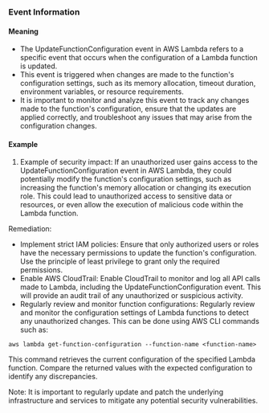 
### Event Information

#### Meaning

- The UpdateFunctionConfiguration event in AWS Lambda refers to a specific event that occurs when the configuration of a Lambda function is updated.
- This event is triggered when changes are made to the function's configuration settings, such as its memory allocation, timeout duration, environment variables, or resource requirements.
- It is important to monitor and analyze this event to track any changes made to the function's configuration, ensure that the updates are applied correctly, and troubleshoot any issues that may arise from the configuration changes.

#### Example

1. Example of security impact: If an unauthorized user gains access to the UpdateFunctionConfiguration event in AWS Lambda, they could potentially modify the function's configuration settings, such as increasing the function's memory allocation or changing its execution role. This could lead to unauthorized access to sensitive data or resources, or even allow the execution of malicious code within the Lambda function.

Remediation:
- Implement strict IAM policies: Ensure that only authorized users or roles have the necessary permissions to update the function's configuration. Use the principle of least privilege to grant only the required permissions.
- Enable AWS CloudTrail: Enable CloudTrail to monitor and log all API calls made to Lambda, including the UpdateFunctionConfiguration event. This will provide an audit trail of any unauthorized or suspicious activity.
- Regularly review and monitor function configurations: Regularly review and monitor the configuration settings of Lambda functions to detect any unauthorized changes. This can be done using AWS CLI commands such as:
```
aws lambda get-function-configuration --function-name <function-name>
```
This command retrieves the current configuration of the specified Lambda function. Compare the returned values with the expected configuration to identify any discrepancies.

Note: It is important to regularly update and patch the underlying infrastructure and services to mitigate any potential security vulnerabilities.

